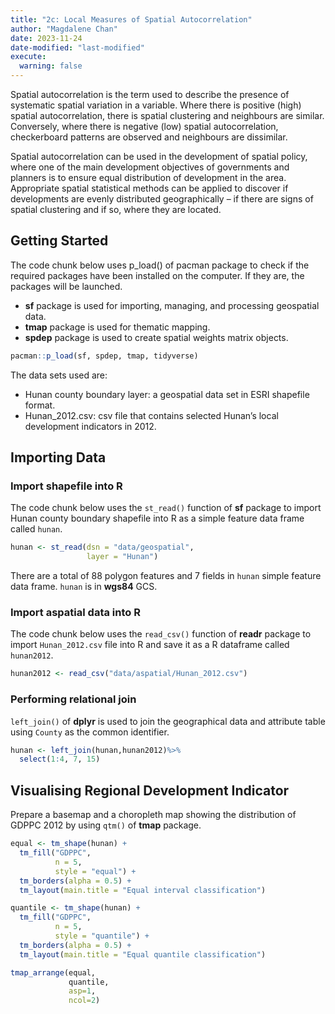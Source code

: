 ```yaml
---
title: "2c: Local Measures of Spatial Autocorrelation"
author: "Magdalene Chan"
date: 2023-11-24
date-modified: "last-modified"
execute: 
  warning: false
---
```


Spatial autocorrelation is the term used to describe the presence of systematic spatial variation in a variable. Where there is positive (high) spatial autocorrelation, there is spatial clustering and neighbours are similar. Conversely, where there is negative (low) spatial autocorrelation, checkerboard patterns are observed and neighbours are dissimilar.

Spatial autocorrelation can be used in the development of spatial policy, where one of the main development objectives of governments and planners is to ensure equal distribution of development in the area. Appropriate spatial statistical methods can be applied to discover if developments are evenly distributed geographically -- if there are signs of spatial clustering and if so, where they are located.

## Getting Started

The code chunk below uses p_load() of pacman package to check if the required packages have been installed on the computer. If they are, the packages will be launched.

-   **sf** package is used for importing, managing, and processing geospatial data.
-   **tmap** package is used for thematic mapping.
-   **spdep** package is used to create spatial weights matrix objects.

```r
pacman::p_load(sf, spdep, tmap, tidyverse)
```

The data sets used are:

-   Hunan county boundary layer: a geospatial data set in ESRI shapefile format.
-   Hunan_2012.csv: csv file that contains selected Hunan's local development indicators in 2012.

## Importing Data

### Import shapefile into R

The code chunk below uses the `st_read()` function of **sf** package to import Hunan county boundary shapefile into R as a simple feature data frame called `hunan`.

```r
hunan <- st_read(dsn = "data/geospatial", 
                 layer = "Hunan")
```

There are a total of 88 polygon features and 7 fields in `hunan` simple feature data frame. `hunan` is in **wgs84** GCS.

### Import aspatial data into R

The code chunk below uses the `read_csv()` function of **readr** package to import `Hunan_2012.csv` file into R and save it as a R dataframe called `hunan2012`.

```r
hunan2012 <- read_csv("data/aspatial/Hunan_2012.csv")
```

### Performing relational join

`left_join()` of **dplyr** is used to join the geographical data and attribute table using `County` as the common identifier.

```r
hunan <- left_join(hunan,hunan2012)%>%
  select(1:4, 7, 15)
```

## Visualising Regional Development Indicator

Prepare a basemap and a choropleth map showing the distribution of GDPPC 2012 by using `qtm()` of **tmap** package.

```r
equal <- tm_shape(hunan) +
  tm_fill("GDPPC",
          n = 5,
          style = "equal") +
  tm_borders(alpha = 0.5) +
  tm_layout(main.title = "Equal interval classification")

quantile <- tm_shape(hunan) +
  tm_fill("GDPPC",
          n = 5,
          style = "quantile") +
  tm_borders(alpha = 0.5) +
  tm_layout(main.title = "Equal quantile classification")

tmap_arrange(equal, 
             quantile, 
             asp=1, 
             ncol=2)
```


